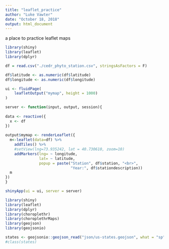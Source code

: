 ```yaml
---
title: "leaflet_practice"
author: "Luke Vawter"
date: "October 18, 2018"
output: html_document
---
```


a place to practice leaflet maps

```r
library(shiny)
library(leaflet)
library(dplyr)

df = read.csv("./cedr_phyto_station.csv", stringsAsFactors = F)

df$latitude <- as.numeric(df$latitude)
df$longitude <- as.numeric(df$longitude)

ui <- fluidPage(
    leafletOutput("mymap", height = 1000)
)

server <- function(input, output, session){
  
data <- reactive({
  x <- df
})
  
output$mymap <- renderLeaflet({
  m<-leaflet(data=df) %>%
    addTiles() %>%
    #setView(lng=73.935242, lat = 40.730610, zoom=10)
    addMarkers(lng= ~ longitude,
               lat= ~ latitude,
               popup = paste("Station", df$station, "<br>",
                             "Year:", df$stationdescription))
  m
})
}

shinyApp(ui = ui, server = server)
```

```r
library(shiny)
library(leaflet)
library(dplyr)
library(choroplethr)
library(choroplethrMaps)
library(geojson)
library(geojsonio)

states <- geojsonio::geojson_read("json/us-states.geojson", what = "sp")
#class(states)

```

